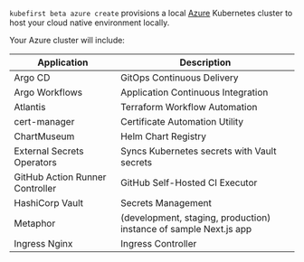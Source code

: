 `kubefirst beta azure create` provisions a local [Azure](https://azure.microsoft.com) Kubernetes cluster to host your cloud native environment locally.

Your Azure cluster will include:

| Application                     | Description                                                                 |
|---------------------------------|-----------------------------------------------------------------------------|
| Argo CD                         | GitOps Continuous Delivery                                                  |
| Argo Workflows                  | Application Continuous Integration                                          |
| Atlantis                        | Terraform Workflow Automation                                               |
| cert-manager                    | Certificate Automation Utility                                              |
| ChartMuseum                     | Helm Chart Registry                                                         |
| External Secrets Operators      | Syncs Kubernetes secrets with Vault secrets                                 |
| GitHub Action Runner Controller | GitHub Self-Hosted CI Executor                                              |
| HashiCorp Vault                 | Secrets Management                                                          |
| Metaphor                        | (development, staging, production) instance of sample Next.js app           |
| Ingress Nginx                   | Ingress Controller                                                          |
